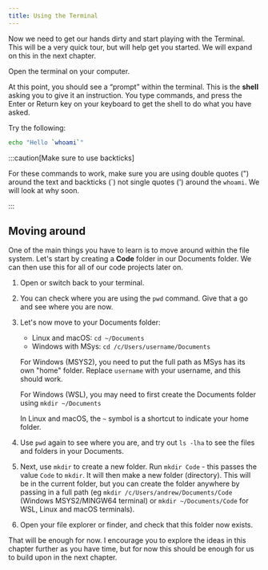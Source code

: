 ```yaml
---
title: Using the Terminal
---
```


Now we need to get our hands dirty and start playing with the Terminal. This will be a very quick tour, but will help get you started. We will expand on this in the next chapter.

Open the terminal on your computer.

At this point, you should see a “prompt” within the terminal. This is the **shell** asking you to give it an instruction. You type commands, and press the Enter or Return key on your keyboard to get the shell to do what you have asked.

Try the following:

```sh
echo "Hello `whoami`"
```

:::caution[Make sure to use backticks]

For these commands to work, make sure you are using double quotes (") around the text and backticks (\`) not single quotes (') around the `whoami`. We will look at why soon.

:::

## Moving around

One of the main things you have to learn is to move around within the file system. Let's start by creating a **Code** folder in our Documents folder. We can then use this for all of our code projects later on.

1. Open or switch back to your terminal.
2. You can check where you are using the `pwd` command. Give that a go and see where you are now.
3. Let's now move to your Documents folder:
    - Linux and macOS: `cd ~/Documents`
    - Windows with MSys: `cd /c/Users/username/Documents`

    For Windows (MSYS2), you need to put the full path as MSys has its own "home" folder. Replace `username` with your username, and this should work.

    For Windows (WSL), you may need to first create the Documents folder using `mkdir ~/Documents`

    In Linux and macOS, the `~` symbol is a shortcut to indicate your home folder.

4. Use `pwd` again to see where you are, and try out `ls -lha` to see the files and folders in your Documents.
5. Next, use `mkdir` to create a new folder. Run `mkdir Code` - this passes the value `Code` to `mkdir`. It will then make a new folder (directory). This will be in the current folder, but you can create the folder anywhere by passing in a full path (eg `mkdir /c/Users/andrew/Documents/Code` (Windows MSYS2/MINGW64 terminal) or `mkdir ~/Documents/Code` for WSL, Linux and macOS terminals).
6. Open your file explorer or finder, and check that this folder now exists.

That will be enough for now. I encourage you to explore the ideas in this chapter further as you have time, but for now this should be enough for us to build upon in the next chapter.
